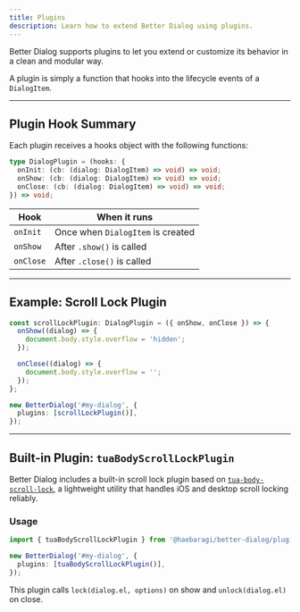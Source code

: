 ```yaml
---
title: Plugins
description: Learn how to extend Better Dialog using plugins.
---
```


Better Dialog supports plugins to let you extend or customize its behavior in a clean and modular way.

A plugin is simply a function that hooks into the lifecycle events of a `DialogItem`.

---

## Plugin Hook Summary

Each plugin receives a hooks object with the following functions:

```ts
type DialogPlugin = (hooks: {
  onInit: (cb: (dialog: DialogItem) => void) => void;
  onShow: (cb: (dialog: DialogItem) => void) => void;
  onClose: (cb: (dialog: DialogItem) => void) => void;
}) => void;
```

| Hook      | When it runs                      |
| --------- | --------------------------------- |
| `onInit`  | Once when `DialogItem` is created |
| `onShow`  | After `.show()` is called         |
| `onClose` | After `.close()` is called        |

---

## Example: Scroll Lock Plugin

```ts
const scrollLockPlugin: DialogPlugin = ({ onShow, onClose }) => {
  onShow((dialog) => {
    document.body.style.overflow = 'hidden';
  });

  onClose((dialog) => {
    document.body.style.overflow = '';
  });
};

new BetterDialog('#my-dialog', {
  plugins: [scrollLockPlugin()],
});
```

---

## Built-in Plugin: `tuaBodyScrollLockPlugin`

Better Dialog includes a built-in scroll lock plugin based on [`tua-body-scroll-lock`](https://github.com/tuax/tua-body-scroll-lock), a lightweight utility that handles iOS and desktop scroll locking reliably.

### Usage

```ts
import { tuaBodyScrollLockPlugin } from '@haebaragi/better-dialog/plugins';

new BetterDialog('#my-dialog', {
  plugins: [tuaBodyScrollLockPlugin()],
});
```

This plugin calls `lock(dialog.el, options)` on show and `unlock(dialog.el)` on close.
